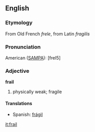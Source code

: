 ==English==
===Etymology===
From Old French ''frele'', from Latin ''fragilis''

===Pronunciation===

American ([[SAMPA]]): [freI5]

===Adjective===

'''frail'''

#physically weak; fragile

====Translations====
* Spanish: [[frágil]]

[[it:frail]]